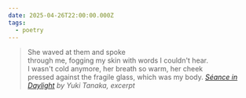 ```yaml
---
date: 2025-04-26T22:00:00.000Z
tags:
  - poetry
---
```

> She waved at them and spoke<br/>
> through me, fogging my skin with words I couldn't hear.<br/>
> I wasn't cold anymore, her breath so warm, her cheek<br/>
> pressed against the fragile glass, which was my body.
> <cite><i>[Séance in Daylight](https://poems.com/poem/seance-in-daylight)</i> by Yuki Tanaka, excerpt</cite>
